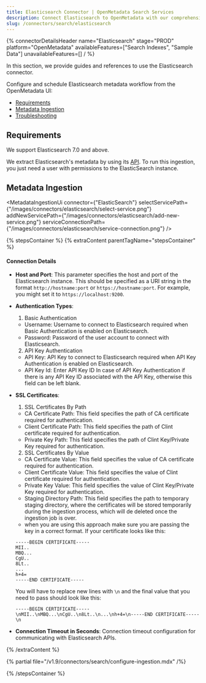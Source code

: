 ```yaml
---
title: Elasticsearch Connector | OpenMetadata Search Services
description: Connect Elasticsearch to OpenMetadata with our comprehensive connector guide. Step-by-step setup, configuration, and integration instructions for seamless search.
slug: /connectors/search/elasticsearch
---
```






{% connectorDetailsHeader
name="Elasticsearch"
stage="PROD"
platform="OpenMetadata"
availableFeatures=["Search Indexes", "Sample Data"]
unavailableFeatures=[]
/ %}


In this section, we provide guides and references to use the Elasticsearch connector.

Configure and schedule Elasticsearch metadata workflow from the OpenMetadata UI:

- [Requirements](#requirements)
- [Metadata Ingestion](#metadata-ingestion)
- [Troubleshooting](/connectors/search/elasticsearch/troubleshooting)

<IngestionModeTiles yamlPath="/snippets/connectors/search/elasticsearch/yaml" />

## Requirements

We support Elasticsearch 7.0 and above.

We extract Elasticsearch's metadata by using its [API](https://www.elastic.co/guide/en/elasticsearch/reference/current/rest-apis.html). To run this ingestion, you just need a user with permissions to the ElasticSearch instance.


## Metadata Ingestion

<MetadataIngestionUi connector={"ElasticSearch"} selectServicePath={"/images/connectors/elasticsearch/select-service.png"} addNewServicePath={"/images/connectors/elasticsearch/add-new-service.png"} serviceConnectionPath={"/images/connectors/elasticsearch/service-connection.png"} />

{% stepsContainer %}
{% extraContent parentTagName="stepsContainer" %}

#### Connection Details

- **Host and Port**: This parameter specifies the host and port of the Elasticsearch instance. This should be specified as a URI string in the format `http://hostname:port` or `https://hostname:port`. For example, you might set it to `https://localhost:9200`.
- **Authentication Types**:
    1. Basic Authentication
    - Username: Username to connect to Elasticsearch required when Basic Authentication is enabled on Elasticsearch.
    - Password: Password of the user account to connect with Elasticsearch.
    2. API Key Authentication
    - API Key: API Key to connect to Elasticsearch required when API Key Authentication is enabled on Elasticsearch.
    - API Key Id: Enter API Key ID In case of API Key Authentication if there is any API Key ID associated with the API Key, otherwise this field can be left blank.
- **SSL Certificates**:
    1. SSL Certificates By Path
    - CA Certificate Path: This field specifies the path of CA certificate required for authentication.
    - Client Certificate Path: This field specifies the path of Clint certificate required for authentication.
    - Private Key Path: This field specifies the path of Clint Key/Private Key required for authentication.
    
    2. SSL Certificates By Value
    - CA Certificate Value: This field specifies the value of CA certificate required for authentication.
    - Client Certificate Value: This field specifies the value of Clint certificate required for authentication.
    - Private Key Value: This field specifies the value of Clint Key/Private Key required for authentication.
    - Staging Directory Path: This field specifies the path to temporary staging directory, where the certificates will be stored temporarily during the ingestion process, which will de deleted once the ingestion job is over.
    - when you are using this approach make sure you are passing the key in a correct format. If your certificate looks like this:
    ```
    -----BEGIN CERTIFICATE-----
    MII..
    MBQ...
    CgU..
    8Lt..
    ...
    h+4=
    -----END CERTIFICATE-----
    ```

    You will have to replace new lines with `\n` and the final value that you need to pass should look like this:

    ```
    -----BEGIN CERTIFICATE-----\nMII..\nMBQ...\nCgU..\n8Lt..\n...\nh+4=\n-----END CERTIFICATE-----\n

- **Connection Timeout in Seconds**: Connection timeout configuration for communicating with Elasticsearch APIs.

{% /extraContent %}

<TestConnection />

{% partial file="/v1.9/connectors/search/configure-ingestion.mdx" /%}

<IngestionScheduleAndDeploy />

{% /stepsContainer %}
